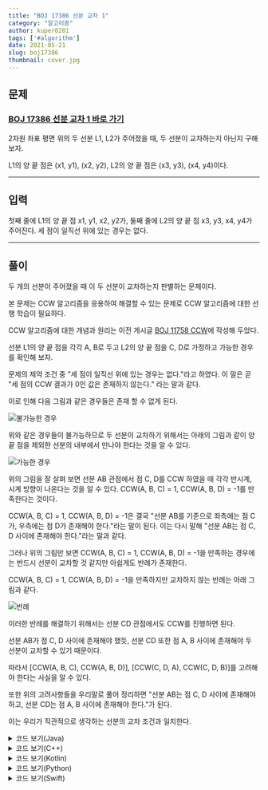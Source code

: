 ---
title: "BOJ 17386 선분 교차 1"
category: "알고리즘"
author: kuper0201
tags: ['#algorithm']
date: 2021-05-21
slug: boj17386
thumbnail: cover.jpg
---

## 문제

### <a href="https://boj.kr/17386" target="_blank">BOJ 17386 선분 교차 1 바로 가기</a>

2차원 좌표 평면 위의 두 선분 L1, L2가 주어졌을 때, 두 선분이 교차하는지 아닌지 구해보자.

L1의 양 끝 점은 (x1, y1), (x2, y2), L2의 양 끝 점은 (x3, y3), (x4, y4)이다.

---

## 입력

첫째 줄에 L1의 양 끝 점 x1, y1, x2, y2가, 둘째 줄에 L2의 양 끝 점 x3, y3, x4, y4가 주어진다. 세 점이 일직선 위에 있는 경우는 없다.

---

## 풀이

두 개의 선분이 주어졌을 때 이 두 선분이 교차하는지 판별하는 문제이다.

본 문제는 CCW 알고리즘을 응용하여 해결할 수 있는 문제로 CCW 알고리즘에 대한 선행 학습이 필요하다.

CCW 알고리즘에 대한 개념과 원리는 이전 게시글 <a href="https://jeong-jun.su/boj11758" target="_blank">BOJ 11758 CCW</a>에 작성해 두었다.

선분 L1의 양 끝 점을 각각 A, B로 두고 L2의 양 끝 점을 C, D로 가정하고 가능한 경우를 확인해 보자.

문제의 제약 조건 중 "세 점이 일직선 위에 있는 경우는 없다."라고 하였다.
이 말은 곧 "세 점의 CCW 결과가 0인 값은 존재하지 않는다." 라는 말과 같다.

이로 인해 다음 그림과 같은 경우들은 존재 할 수 없게 된다.

![불가능한 경우](./images/cant.jpg)

위와 같은 경우들이 불가능하므로 두 선분이 교차하기 위해서는 아래의 그림과 같이 양 끝 점을 제외한 선분의 내부에서 만나야 한다는 것을 알 수 있다.

![가능한 경우](./images/can.jpg)

위의 그림을 잘 살펴 보면 선분 AB 관점에서 점 C, D를 CCW 하였을 때 각각 반시계, 시계 방향이 나온다는 것을 알 수 있다.
CCW(A, B, C) = 1, CCW(A, B, D) = -1를 만족한다는 것이다.

CCW(A, B, C) = 1, CCW(A, B, D) = -1은 결국 "선분 AB를 기준으로 좌측에는 점 C가, 우측에는 점 D가 존재해야 한다."라는 말이 된다.
이는 다시 말해 "선분 AB는 점 C, D 사이에 존재해야 한다."라는 말과 같다.

그러나 위의 그림만 보면 CCW(A, B, C) = 1, CCW(A, B, D) = -1을 만족하는 경우에는 반드시 선분이 교차할 것 같지만 아쉽게도 반례가 존재한다.

 CCW(A, B, C) = 1, CCW(A, B, D) = -1을 만족하지만 교차하지 않는 반례는 아래 그림과 같다.

![반례](./images/except.jpg)

이러한 반례를 해결하기 위해서는 선분 CD 관점에서도 CCW를 진행하면 된다.

선분 AB가 점 C, D 사이에 존재해야 했듯, 선분 CD 또한 점 A, B 사이에 존재해야 두 선분이 교차할 수 있기 때문이다.

따라서 [CCW(A, B, C), CCW(A, B, D)], [CCW(C, D, A), CCW(C, D, B)]를 고려해야 한다는 사실을 알 수 있다.

또한 위의 고려사항들을 우리말로 풀어 정리하면 "선분 AB는 점 C, D 사이에 존재해야 하고, 선분 CD는 점 A, B 사이에 존재해야 한다."가 된다.

이는 우리가 직관적으로 생각하는 선분의 교차 조건과 일치한다.

<details markdown="1">
<summary>코드 보기(Java)</summary>

```javascript
import java.io.*;

public class Main {
    // 하나의 점을 저장하기 위한 클래스
    static class Point {
        long x, y;

        public Point(long x, long y) {
            this.x = x;
            this.y = y;
        }
    }

    public static void main(String[] args) throws Exception {
        BufferedReader br = new BufferedReader(new InputStreamReader(System.in));

        // 2개 선분의 시작점과 끝점을 입력받음
        Point[] points = new Point[4];
        for(int i = 0; i < 4; i += 2) {
            String[] info = br.readLine().split(" ");
            points[i] = new Point(Long.parseLong(info[0]), Long.parseLong(info[1]));
            points[i + 1] = new Point(Long.parseLong(info[2]), Long.parseLong(info[3]));
        }

        // 선분 AB와 점 C, D를 CCW
        int abc = CCW(points[0], points[1], points[2]);
        int abd = CCW(points[0], points[1], points[3]);

        // 선분 CD와 점 A, B를 CCW
        int cda = CCW(points[2], points[3], points[0]);
        int cdb = CCW(points[2], points[3], points[1]);

        // CCW의 결과가 {양수, 음수}이므로 곱하면 음수가 되어야 함
        if(abc * abd < 0 && cda * cdb < 0) System.out.println("1");
        else System.out.println("0");
    }

    // CCW 알고리즘 구현(수가 커질 수 있으므로 long을 이용함)
    static int CCW(Point p1, Point p2, Point p3) {
        long S = p1.x * p2.y + p2.x * p3.y + p3.x * p1.y;
        S -= p1.y * p2.x + p2.y * p3.x + p3.y * p1.x;

        if(S < 0) return 1;
        return -1;
    }
}
```
</details>

<details markdown="1">
<summary>코드 보기(C++)</summary>

```cpp
#include <iostream>

#define fastio ios_base::sync_with_stdio(false); cin.tie(nullptr); cout.tie(nullptr)
#define endl '\n'

using namespace std;
typedef pair<long, long> point;

// CCW 알고리즘 구현(수가 커질 수 있으므로 long을 이용함)
int CCW(point p1, point p2, point p3) {
    long S = p1.first * p2.second + p2.first * p3.second + p3.first * p1.second;
    S -= p1.second * p2.first + p2.second * p3.first + p3.second * p1.first;
    
    if(S < 0) return 1;
    return -1;
}

int main() {
    fastio;
    
    // 2개 선분의 시작점과 끝점을 입력받음
    point points[4];
    for(int i = 0; i < 4; i += 2) {
        long x1, y1, x2, y2;
        cin >> x1 >> y1 >> x2 >> y2;
        points[i] = point(x1, y1);
        points[i + 1] = point(x2, y2);
    }

    // 선분 AB와 점 C, D를 CCW
    int abc = CCW(points[0], points[1], points[2]);
    int abd = CCW(points[0], points[1], points[3]);

    // 선분 CD와 점 A, B를 CCW
    int cda = CCW(points[2], points[3], points[0]);
    int cdb = CCW(points[2], points[3], points[1]);

    // CCW의 결과가 {양수, 음수}이므로 곱하면 음수가 되어야 함
    if(abc * abd < 0 && cda * cdb < 0) cout << "1" << endl;
    else cout << "0" << endl;
    
    return 0;
}
```
</details>

<details markdown="1">
<summary>코드 보기(Kotlin)</summary>

```javascript
import java.util.*

// 하나의 점을 저장하기 위한 클래스
class Point(x: Long, y: Long) {
    var x = x
    var y = y
}

// CCW 알고리즘 구현(수가 커질 수 있으므로 long을 이용함)
fun CCW(p1: Point, p2: Point, p3: Point): Int {
    var S = p1.x * p2.y + p2.x * p3.y + p3.x * p1.y
    S = S - (p1.y * p2.x + p2.y * p3.x + p3.y * p1.x)
    
    if (S < 0) return 1
    return -1
}

fun main(args: Array<String>) {
    // 2개 선분의 시작점과 끝점을 입력받음
    var points = ArrayList<Point>()
    for(i in 0 until 2) {
        var info = readLine()!!.split(" ")
        points += Point(info[0].toLong(), info[1].toLong())
        points += Point(info[2].toLong(), info[3].toLong())
    }

    // 선분 AB와 점 C, D를 CCW
    var abc = CCW(points[0], points[1], points[2])
    var abd = CCW(points[0], points[1], points[3])

    // 선분 CD와 점 A, B를 CCW
    var cda = CCW(points[2], points[3], points[0])
    var cdb = CCW(points[2], points[3], points[1])

    // CCW의 결과가 {양수, 음수}이므로 곱하면 음수가 되어야 함
    if(abc * abd < 0 && cda * cdb < 0) println("1")
    else println("0")
}
```
</details>

<details markdown="1">
<summary>코드 보기(Python)</summary>

```python
from sys import stdin

# 하나의 점을 저장하기 위한 클래스
class Point:
    def __init__(self, x, y):
        self.x = x
        self.y = y

# CCW 알고리즘 구현
def CCW(p1, p2, p3):
    S = p1.x * p2.y + p2.x * p3.y + p3.x * p1.y
    S -= p1.y * p2.x + p2.y * p3.x + p3.y * p1.x
    
    if S < 0:
        return 1
    return -1

def main():
    # 2개 선분의 시작점과 끝점을 입력받음
    points = []
    for i in range(2):
        info = stdin.readline().split(' ')
        points.append(Point(int(info[0]), int(info[1])))
        points.append(Point(int(info[2]), int(info[3])))

    # 선분 AB와 점 C, D를 CCW
    abc = CCW(points[0], points[1], points[2])
    abd = CCW(points[0], points[1], points[3])

    # 선분 CD와 점 A, B를 CCW
    cda = CCW(points[2], points[3], points[0])
    cdb = CCW(points[2], points[3], points[1])

    # CCW의 결과가 {양수, 음수}이므로 곱하면 음수가 되어야 함
    if abc * abd < 0 and cda * cdb < 0:
        print("1")
    else:
        print("0")
        
if __name__ == "__main__":
    main()
```
</details>

<details markdown="1">
<summary>코드 보기(Swift)</summary>

```cpp
import Foundation

// 하나의 점을 저장하기 위한 클래스
class Point {
    var x: Int
    var y: Int
    
    init(x: Int, y: Int) {
        self.x = x
        self.y = y
    }
}

// CCW 알고리즘 구현
func CCW(p1: Point, p2: Point, p3: Point)-> Int {
    var S = p1.x * p2.y + p2.x * p3.y + p3.x * p1.y
    S = S - (p1.y * p2.x + p2.y * p3.x + p3.y * p1.x)
    
    if S < 0 {
        return 1
    }
    
    return -1
}

func main() {
    // 2개 선분의 시작점과 끝점을 입력받음
    var points = Array<Point>()
    for i in 0..<2 {
        var info = readLine()!.split(separator: " ")
        points.append(Point(x: Int(info[0])!, y: Int(info[1])!))
        points.append(Point(x: Int(info[2])!, y: Int(info[3])!))
    }
    
    // 선분 AB와 점 C, D를 CCW
    var abc = CCW(p1: points[0], p2: points[1], p3: points[2])
    var abd = CCW(p1: points[0], p2: points[1], p3: points[3])

    // 선분 CD와 점 A, B를 CCW
    var cda = CCW(p1: points[2], p2: points[3], p3: points[0])
    var cdb = CCW(p1: points[2], p2: points[3], p3: points[1])
    
    // CCW의 결과가 {양수, 음수}이므로 곱하면 음수가 되어야 함
    if abc * abd < 0 && cda * cdb < 0 {
        print("1")
    } else {
        print("0")
    }
}

main()
```
</details>